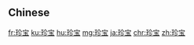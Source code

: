 {{also|珍寶}}
==Chinese==
{{zh-see|珍寶}}

[[fr:珍宝]]
[[ku:珍宝]]
[[hu:珍宝]]
[[mg:珍宝]]
[[ja:珍宝]]
[[chr:珍宝]]
[[zh:珍宝]]